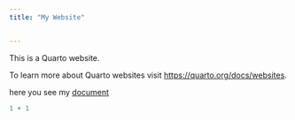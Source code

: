 ```yaml
---
title: "My Website"


---
```


This is a Quarto website.

To learn more about Quarto websites visit <https://quarto.org/docs/websites>.

here you see my [document](my_file.qmd)

```r
1 + 1
```
